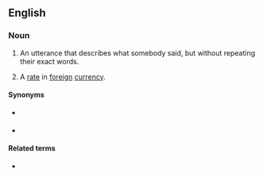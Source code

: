 ==English==

===Noun===
{{en-noun|head=[[indirect]] [[quotation]]}}

# An utterance that describes what somebody said, but without repeating their exact words.
# {{label|en|currency|business}} A [[rate]] in [[foreign]] [[currency]].

====Synonyms====
* {{sense|currency|lang=en}} {{l|en|currency rate}}
* {{sense|currency|lang=en}} {{l|en|receiving quotation}}

====Related terms====
* {{l|en|direct quotation}}